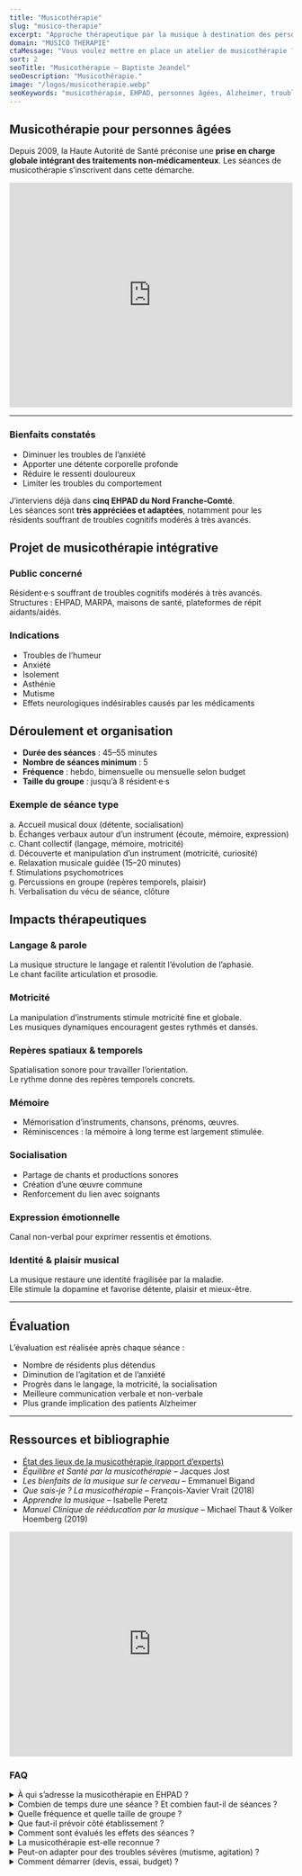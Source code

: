 ```yaml
---
title: "Musicothérapie"
slug: "musico-therapie"
excerpt: "Approche thérapeutique par la musique à destination des personnes âgées."
domain: "MUSICO THERAPIE"
ctaMessage: "Vous voulez mettre en place un atelier de musicothérapie ? Contactez-moi"
sort: 2
seoTitle: "Musicothérapie — Baptiste Jeandel"
seoDescription: "Musicothérapie."
image: "/logos/musicotherapie.webp"
seoKeywords: "musicothérapie, EHPAD, personnes âgées, Alzheimer, troubles cognitifs, approche non médicamenteuse, relaxation sonore, ateliers thérapeutiques, anxiété, douleur, troubles du comportement"
---
```



## Musicothérapie pour personnes âgées
Depuis 2009, la Haute Autorité de Santé préconise une **prise en charge globale intégrant des traitements non-médicamenteux**. Les séances de musicothérapie s’inscrivent dans cette démarche.

<iframe 
  width="100%" 
  height="400" 
  src="https://www.youtube.com/embed/YdNsiOIurSs" 
  title="Projet musicothérapie intégrative" 
  frameborder="0" 
  allow="accelerometer; autoplay; clipboard-write; encrypted-media; gyroscope; picture-in-picture" 
  allowfullscreen
></iframe>

---

### Bienfaits constatés

- Diminuer les troubles de l’anxiété  
- Apporter une détente corporelle profonde  
- Réduire le ressenti douloureux  
- Limiter les troubles du comportement  

J’interviens déjà dans **cinq EHPAD du Nord Franche-Comté**.  
Les séances sont **très appréciées et adaptées**, notamment pour les résidents souffrant de troubles cognitifs modérés à très avancés.

## Projet de musicothérapie intégrative



### Public concerné
Résident·e·s souffrant de troubles cognitifs modérés à très avancés.  
Structures : EHPAD, MARPA, maisons de santé, plateformes de répit aidants/aidés.  

### Indications
- Troubles de l’humeur  
- Anxiété  
- Isolement  
- Asthénie  
- Mutisme  
- Effets neurologiques indésirables causés par les médicaments  


## Déroulement et organisation

- **Durée des séances** : 45–55 minutes  
- **Nombre de séances minimum** : 5  
- **Fréquence** : hebdo, bimensuelle ou mensuelle selon budget  
- **Taille du groupe** : jusqu’à 8 résident·e·s  

### Exemple de séance type
a. Accueil musical doux (détente, socialisation)  
b. Échanges verbaux autour d’un instrument (écoute, mémoire, expression)  
c. Chant collectif (langage, mémoire, motricité)  
d. Découverte et manipulation d’un instrument (motricité, curiosité)  
e. Relaxation musicale guidée (15–20 minutes)  
f. Stimulations psychomotrices  
g. Percussions en groupe (repères temporels, plaisir)  
h. Verbalisation du vécu de séance, clôture  


## Impacts thérapeutiques

### Langage & parole
La musique structure le langage et ralentit l’évolution de l’aphasie.  
Le chant facilite articulation et prosodie.  

### Motricité
La manipulation d’instruments stimule motricité fine et globale.  
Les musiques dynamiques encouragent gestes rythmés et dansés.  

### Repères spatiaux & temporels
Spatialisation sonore pour travailler l’orientation.  
Le rythme donne des repères temporels concrets.  

### Mémoire
- Mémorisation d’instruments, chansons, prénoms, œuvres.  
- Réminiscences : la mémoire à long terme est largement stimulée.   

### Socialisation
- Partage de chants et productions sonores  
- Création d’une œuvre commune  
- Renforcement du lien avec soignants  

### Expression émotionnelle
Canal non-verbal pour exprimer ressentis et émotions.  

### Identité & plaisir musical
La musique restaure une identité fragilisée par la maladie.  
Elle stimule la dopamine et favorise détente, plaisir et mieux-être.  

---

## Évaluation

L’évaluation est réalisée après chaque séance :  

- Nombre de résidents plus détendus  
- Diminution de l’agitation et de l’anxiété  
- Progrès dans le langage, la motricité, la socialisation  
- Meilleure communication verbale et non-verbale  
- Plus grande implication des patients Alzheimer
---

## Ressources et bibliographie

- [État des lieux de la musicothérapie (rapport d’experts)](https://drive.google.com/file/d/1AARWbE0O2OF2ofR09c4F6AxbdXS-5BoG/view?usp=sharing)  
- *Équilibre et Santé par la musicothérapie* – Jacques Jost  
- *Les bienfaits de la musique sur le cerveau* – Emmanuel Bigand  
- *Que sais-je ? La musicothérapie* – François-Xavier Vrait (2018)  
- *Apprendre la musique* – Isabelle Peretz  
- *Manuel Clinique de rééducation par la musique* – Michael Thaut & Volker Hoemberg (2019)



<iframe 
  width="100%" 
  height="400" 
  src="https://www.youtube.com/embed/Ap5nJ0gjpqM?start=1" 
  title="Musicothérapie pour personnes âgées" 
  frameborder="0" 
  allow="accelerometer; autoplay; clipboard-write; encrypted-media; gyroscope; picture-in-picture" 
  allowfullscreen
></iframe>

### FAQ

<details>
  <summary>À qui s’adresse la musicothérapie en EHPAD ?</summary>
  Aux résident·e·s présentant des troubles cognitifs modérés à très avancés (Alzheimer & apparentés), anxiété, isolement, asthénie, troubles de l’humeur, etc.
</details>

<details>
  <summary>Combien de temps dure une séance ? Et combien faut-il de séances ?</summary>
  Une séance dure 45–55 minutes. Le minimum recommandé est de 5 séances pour observer des effets installés.
</details>

<details>
  <summary>Quelle fréquence et quelle taille de groupe ?</summary>
  Hebdo, bimensuelle ou mensuelle selon budget/objectif. Jusqu’à 8 résident·e·s par groupe.
</details>

<details>
  <summary>Que faut-il prévoir côté établissement ?</summary>
  Une salle calme (chaises disposées en cercle si possible). J’apporte le matériel d’écoute, d’instruments et de relaxation.
</details>

<details>
  <summary>Comment sont évalués les effets des séances ?</summary>
  Un suivi est réalisé après chaque séance : détente, agitation/anxiété, langage, motricité, socialisation, communication verbale/non-verbale, implication des personnes Alzheimer.
</details>

<details>
  <summary>La musicothérapie est-elle reconnue ?</summary>
  Oui. Depuis 2009, la HAS recommande d’intégrer des approches non médicamenteuses dans la prise en charge globale des personnes âgées. La musicothérapie s’inscrit dans ce cadre.
</details>

<details>
  <summary>Peut-on adapter pour des troubles sévères (mutisme, agitation) ?</summary>
  Oui. Les protocoles et instruments sont ajustés au profil : stimulation douce, chant guidé, percussions simples, relaxation musicale, travail rythmique progressif.
</details>

<details>
  <summary>Comment démarrer (devis, essai, budget) ?</summary>
  On définit le public, les objectifs et la fréquence, puis je propose un devis. Possibilité d’une séance test selon disponibilité. Contactez-moi via le bouton « Demander un devis ».
</details>

